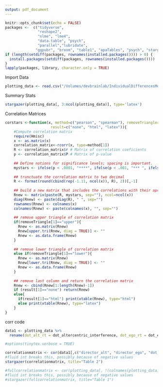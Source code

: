 ```yaml
---
output: pdf_document
---
```


```r
knitr::opts_chunk$set(echo = FALSE)
packages <-  c("tidyverse",
               "reshape2",
               "nlme", "lme4",
               "data.table", "psych",
               "parallel","lubridate",
              "ggpubr", "broom", "table1", "apaTables", "psych", "stargazer", "corrplot", "tinytex")
if (length(setdiff(packages, rownames(installed.packages()))) > 0) {
  install.packages(setdiff(packages, rownames(installed.packages())))  
}
lapply(packages, library, character.only = TRUE)
```

Import Data
```r
plotting_data <- read.csv("/Volumes/devbrainlab/IndividualDifferencesMentalizing/IDMT_Data_Complete.csv")

```

Summary Stats
```r
stargazer(plotting_data[, 3:ncol(plotting_data)], type='latex')
```


Correlation Matrices

```r

corstars <-function(x, method=c("pearson", "spearman"), removeTriangle=c("upper", "lower"),
                     result=c("none", "html", "latex")){
    #Compute correlation matrix
    require(Hmisc)
    x <- as.matrix(x)
    correlation_matrix<-rcorr(x, type=method[1])
    R <- correlation_matrix$r # Matrix of correlation coeficients
    p <- correlation_matrix$P # Matrix of p-value 
    
    ## Define notions for significance levels; spacing is important.
    mystars <- ifelse(p < .0001, "****", ifelse(p < .001, "*** ", ifelse(p < .01, "**  ", ifelse(p < .05, "*   ", "    "))))
    
    ## trunctuate the correlation matrix to two decimal
    R <- format(round(cbind(rep(-1.11, ncol(x)), R), 2))[,-1]
    
    ## build a new matrix that includes the correlations with their apropriate stars
    Rnew <- matrix(paste(R, mystars, sep=""), ncol=ncol(x))
    diag(Rnew) <- paste(diag(R), " ", sep="")
    rownames(Rnew) <- colnames(x)
    colnames(Rnew) <- paste(colnames(x), "", sep="")
    
    ## remove upper triangle of correlation matrix
    if(removeTriangle[1]=="upper"){
      Rnew <- as.matrix(Rnew)
      Rnew[upper.tri(Rnew, diag = TRUE)] <- ""
      Rnew <- as.data.frame(Rnew)
    }
    
    ## remove lower triangle of correlation matrix
    else if(removeTriangle[1]=="lower"){
      Rnew <- as.matrix(Rnew)
      Rnew[lower.tri(Rnew, diag = TRUE)] <- ""
      Rnew <- as.data.frame(Rnew)
    }
    
    ## remove last column and return the correlation matrix
    Rnew <- cbind(Rnew[1:length(Rnew)-1])
    if (result[1]=="none") return(Rnew)
    else{
      if(result[1]=="html") print(xtable(Rnew), type="html")
      else print(xtable(Rnew), type="latex") 
    }
}
```

corr code
```r
data1 <- plotting_data %>%
  rename(dot_alt_rt = dot_altercentric_interference, dot_ego_rt = dot_egocentric_interference, dot_alt_err = dot_altercentric_errors, dot_ego_err = dot_egocentric_errors, director_alt = director_altercentrism, director_ego = director_egocentrism)

```

```r
#options(tinytex.verbose = TRUE)

correlationmatrix <- cor(data1[,c("director_alt", "director_ego", "dot_alt_rt", "dot_ego_rt", "dot_alt_err")])
#fluid int breaks this, possibly because of negative values
stargazer(correlationmatrix, title="Table 2")

#fullcorrelationmatrix <- cor(plotting_data[, !(colnames(plotting_data) %in% c("X", "participant_private_id", "six_nine"))])
#fluid int breaks this, possibly because of negative values
#stargazer(fullcorrelationmatrix, title="Table 1")

```

